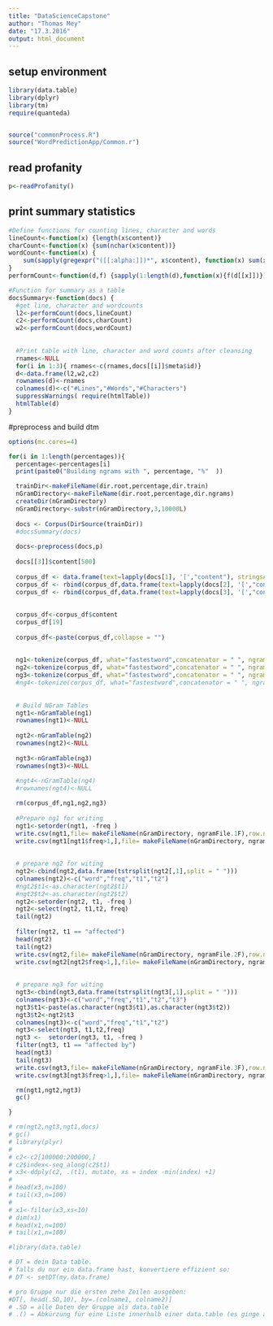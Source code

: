 ```yaml
---
title: "DataScienceCapstone"
author: "Thomas Mey"
date: "17.3.2016"
output: html_document
---
```





## setup environment
```r
library(data.table)
library(dplyr)
library(tm) 
require(quanteda)


source("commonProcess.R")
source("WordPredictionApp/Common.r")

```

## read profanity
```r
p<-readProfanity()
``` 


## print summary statistics
```r
#Define functions for counting lines, character and words
lineCount<-function(x) {length(x$content)}
charCount<-function(x) {sum(nchar(x$content))}
wordCount<-function(x) {
    sum(sapply(gregexpr("([[:alpha:]])*", x$content), function(x) sum(x > 0)))
}
performCount<-function(d,f) {sapply(1:length(d),function(x){f(d[[x]])})}

#Function for summary as a table
docsSummary<-function(docs) {
  #get line, character and wordcounts
  l2<-performCount(docs,lineCount)
  c2<-performCount(docs,charCount)
  w2<-performCount(docs,wordCount)
  
  
  #Print table with line, character and word counts after cleansing
  rnames<-NULL
  for(i in 1:3){ rnames<-c(rnames,docs[[i]]$meta$id)}
  d<-data.frame(l2,w2,c2)
  rownames(d)<-rnames
  colnames(d)<-c("#Lines","#Words","#Characters")
  suppressWarnings( require(htmlTable))
  htmlTable(d)
}
```

#preprocess and build dtm
```r
options(mc.cores=4)

for(i in 1:length(percentages)){
  percentage<-percentages[i]
  print(paste0("Building ngrams with ", percentage, "%"  ))

  trainDir<-makeFileName(dir.root,percentage,dir.train)
  nGramDirectory<-makeFileName(dir.root,percentage,dir.ngrams)
  createDir(nGramDirectory)
  nGramDirectory<-substr(nGramDirectory,3,10000L)
  
  docs <- Corpus(DirSource(trainDir))
  #docsSummary(docs)
  
  docs<-preprocess(docs,p)
  
  docs[[3]]$content[500]
  
  corpus_df <- data.frame(text=lapply(docs[1], '[',"content"), stringsAsFactors=F)
  corpus_df <- rbind(corpus_df,data.frame(text=lapply(docs[2], '[',"content"), stringsAsFactors=F))
  corpus_df <- rbind(corpus_df,data.frame(text=lapply(docs[3], '[',"content"), stringsAsFactors=F))
  
  
  corpus_df<-corpus_df$content
  corpus_df[19]
  
  corpus_df<-paste(corpus_df,collapse = "")
  
 
  ng1<-tokenize(corpus_df, what="fastestword",concatenator = " ", ngrams=1)
  ng2<-tokenize(corpus_df, what="fastestword",concatenator = " ", ngrams=2)
  ng3<-tokenize(corpus_df, what="fastestword",concatenator = " ", ngrams=3)
  #ng4<-tokenize(corpus_df, what="fastestword",concatenator = " ", ngrams=4)
  
  
  # Build NGram Tables
  ngt1<-nGramTable(ng1)
  rownames(ngt1)<-NULL
  
  ngt2<-nGramTable(ng2)
  rownames(ngt2)<-NULL
  
  ngt3<-nGramTable(ng3)
  rownames(ngt3)<-NULL
  
  #ngt4<-nGramTable(ng4)
  #rownames(ngt4)<-NULL

  rm(corpus_df,ng1,ng2,ng3)
  
  #Prepare ng1 for writing
  ngt1<-setorder(ngt1, -freq )
  write.csv(ngt1,file= makeFileName(nGramDirectory, ngramFile.1F),row.names = FALSE)
  write.csv(ngt1[ngt1$freq>1,],file= makeFileName(nGramDirectory, ngramFile.1),row.names = FALSE)
  
  
  # prepare ng2 for witing
  ngt2<-cbind(ngt2,data.frame(tstrsplit(ngt2[,1],split = " ")))
  colnames(ngt2)<-c("word","freq","t1","t2")
  #ngt2$t1<-as.character(ngt2$t1)
  #ngt2$t2<-as.character(ngt2$t2)
  ngt2<-setorder(ngt2, t1, -freq )
  ngt2<-select(ngt2, t1,t2, freq)
  tail(ngt2)
  
  filter(ngt2, t1 == "affected")
  head(ngt2)
  tail(ngt2)
  write.csv(ngt2,file= makeFileName(nGramDirectory, ngramFile.2F),row.names = FALSE)
  write.csv(ngt2[ngt2$freq>1,],file= makeFileName(nGramDirectory, ngramFile.2),row.names = FALSE)
  
  
  # prepare ng3 for witing
  ngt3<-cbind(ngt3,data.frame(tstrsplit(ngt3[,1],split = " ")))
  colnames(ngt3)<-c("word","freq","t1","t2","t3")
  ngt3$t1<-paste(as.character(ngt3$t1),as.character(ngt3$t2))
  ngt3$t2<-ngt2$t3
  colnames(ngt3)<-c("word","freq","t1","t2")
  ngt3<-select(ngt3, t1,t2,freq)
  ngt3 <-  setorder(ngt3, t1, -freq )
  filter(ngt3, t1 == "affected by")
  head(ngt3)
  tail(ngt3)
  write.csv(ngt3,file= makeFileName(nGramDirectory, ngramFile.3F),row.names = FALSE)
  write.csv(ngt3[ngt3$freq>1,],file= makeFileName(nGramDirectory, ngramFile.3),row.names = FALSE)

  rm(ngt1,ngt2,ngt3)
  gc()

}

```



```r
# rm(ngt2,ngt3,ngt1,docs)
# gc()
# library(plyr)
# 
# c2<-c2[100000:200000,]
# c2$index<-seq_along(c2$t1)
# x3<-ddply(c2, .(t1), mutate, xs = index -min(index) +1)
# 
# head(x3,n=100)
# tail(x3,n=100)
# 
# x1<-filter(x3,xs<10)
# dim(x1)
# head(x1,n=100)
# tail(x1,n=100)

#library(data.table)

# DT = dein Data table.
# falls du nur ein data.frame hast, konvertiere effizient so:
# DT <- setDT(my.data.frame)

# pro Gruppe nur die ersten zehn Zeilen ausgeben:
#DT[, head(.SD,10), by=.(colname1, colname2)]
# .SD = alle Daten der Gruppe als data.table
# .() = Abkürzung für eine Liste innerhalb einer data.table (es ginge auch list(), das ist aber länger)

```


